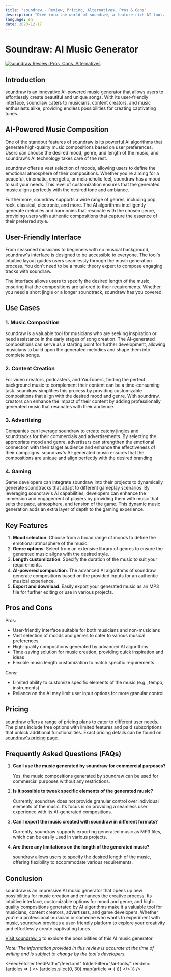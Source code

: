 ```yaml
---
title: "soundraw - Review, Pricing, Alternatives, Pros & Cons"
description: "Dive into the world of soundraw, a feature-rich AI tool. Learn about its features, pricing, and how it's making an impact. Don't miss out!"
language: en
date: 2023-12-17
---
```

        
# Soundraw: AI Music Generator


<BlogHeader />


[![soundraw Review: Pros, Cons, Alternatives](/ai-tools/soundraw.png)](https://soundraw.io/)



## Introduction

soundraw is an innovative AI-powered music generator that allows users to effortlessly create beautiful and unique songs. With its user-friendly interface, soundraw caters to musicians, content creators, and music enthusiasts alike, providing endless possibilities for creating captivating tunes.

## AI-Powered Music Composition

One of the standout features of soundraw is its powerful AI algorithms that generate high-quality music compositions based on user preferences. Users can choose the desired mood, genre, and length of the music, and soundraw's AI technology takes care of the rest.

soundraw offers a vast selection of moods, allowing users to define the emotional atmosphere of their compositions. Whether you're aiming for a peaceful, cinematic, energetic, or melancholic feel, soundraw has a mood to suit your needs. This level of customization ensures that the generated music aligns perfectly with the desired tone and ambiance.

Furthermore, soundraw supports a wide range of genres, including pop, rock, classical, electronic, and more. The AI algorithms intelligently generate melodies and harmonies that resonate with the chosen genre, providing users with authentic compositions that capture the essence of their preferred style.

## User-Friendly Interface

From seasoned musicians to beginners with no musical background, soundraw's interface is designed to be accessible to everyone. The tool's intuitive layout guides users seamlessly through the music generation process. You don't need to be a music theory expert to compose engaging tracks with soundraw.

The interface allows users to specify the desired length of the music, ensuring that the compositions are tailored to their requirements. Whether you need a short jingle or a longer soundtrack, soundraw has you covered.

## Use Cases

### 1. Music Composition

soundraw is a valuable tool for musicians who are seeking inspiration or need assistance in the early stages of song creation. The AI-generated compositions can serve as a starting point for further development, allowing musicians to build upon the generated melodies and shape them into complete songs.

### 2. Content Creation

For video creators, podcasters, and YouTubers, finding the perfect background music to complement their content can be a time-consuming task. soundraw simplifies this process by providing customizable compositions that align with the desired mood and genre. With soundraw, creators can enhance the impact of their content by adding professionally generated music that resonates with their audience.

### 3. Advertising

Companies can leverage soundraw to create catchy jingles and soundtracks for their commercials and advertisements. By selecting the appropriate mood and genre, advertisers can strengthen the emotional connection with their target audience and enhance the effectiveness of their campaigns. soundraw's AI-generated music ensures that the compositions are unique and align perfectly with the desired branding.

### 4. Gaming

Game developers can integrate soundraw into their projects to dynamically generate soundtracks that adapt to different gameplay scenarios. By leveraging soundraw's AI capabilities, developers can enhance the immersion and engagement of players by providing them with music that suits the pace, atmosphere, and tension of the game. This dynamic music generation adds an extra layer of depth to the gaming experience.

## Key Features

1. **Mood selection**: Choose from a broad range of moods to define the emotional atmosphere of the music.
2. **Genre options**: Select from an extensive library of genres to ensure the generated music aligns with the desired style.
3. **Length customization**: Specify the duration of the music to suit your requirements.
4. **AI-powered composition**: The advanced AI algorithms of soundraw generate compositions based on the provided inputs for an authentic musical experience.
5. **Export and download**: Easily export your generated music as an MP3 file for further editing or use in various projects.

## Pros and Cons

Pros:
- User-friendly interface suitable for both musicians and non-musicians
- Vast selection of moods and genres to cater to various musical preferences
- High-quality compositions generated by advanced AI algorithms
- Time-saving solution for music creation, providing quick inspiration and ideas
- Flexible music length customization to match specific requirements

Cons:
- Limited ability to customize specific elements of the music (e.g., tempo, instruments)
- Reliance on the AI may limit user input options for more granular control.

## Pricing

soundraw offers a range of pricing plans to cater to different user needs. The plans include free options with limited features and paid subscriptions that unlock additional functionalities. Exact pricing details can be found on [soundraw's pricing page](https://soundraw.io/pricing).

## Frequently Asked Questions (FAQs)

1. **Can I use the music generated by soundraw for commercial purposes?**

   Yes, the music compositions generated by soundraw can be used for commercial purposes without any restrictions.

2. **Is it possible to tweak specific elements of the generated music?**

   Currently, soundraw does not provide granular control over individual elements of the music. Its focus is on providing a seamless user experience with its AI-generated compositions.

3. **Can I export the music created with soundraw in different formats?**

   Currently, soundraw supports exporting generated music as MP3 files, which can be easily used in various projects.

4. **Are there any limitations on the length of the generated music?**

   soundraw allows users to specify the desired length of the music, offering flexibility to accommodate various requirements.

## Conclusion

soundraw is an impressive AI music generator that opens up new possibilities for music creation and enhances the creative process. Its intuitive interface, customizable options for mood and genre, and high-quality compositions generated by AI algorithms make it a valuable tool for musicians, content creators, advertisers, and game developers. Whether you're a professional musician or someone who wants to experiment with music, soundraw provides a user-friendly platform to explore your creativity and effortlessly create captivating tunes.

[Visit soundraw.io](https://soundraw.io/) to explore the possibilities of this AI music generator.

*Note: The information provided in this review is accurate at the time of writing and is subject to change by the tool's developers.*


<AdComponent />


<FeedFetcher feedPath="/feed.xml" folderFilter="/ai-tools/" render={articles => (
    <>
        <Cards>
            {articles.slice(0, 30).map(article => (
                <Card key={article.link} title={article.title} href={article.link} />
            ))}
        </Cards>
    </>
)} />


